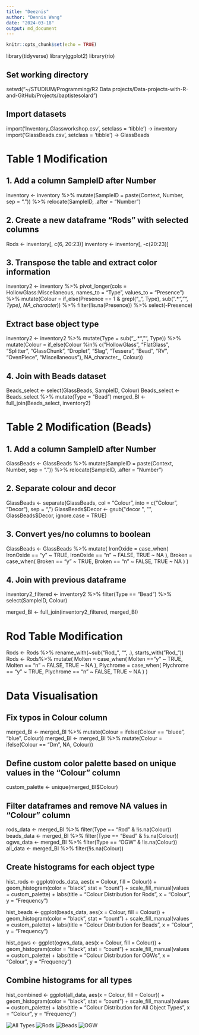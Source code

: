 ```yaml
---
title: "Deeznis"
author: "Dennis Wang"
date: "2024-03-18"
output: md_document
---
```


```r
knitr::opts_chunk$set(echo = TRUE)
```


library(tidyverse)
library(ggplot2)
library(rio)

## Set working directory
setwd("~/STUDIUM/Programming/R2 Data projects/Data-projects-with-R-and-GitHub/Projects/baptistesolard")

## Import datasets
import('Inventory_Glassworkshop.csv', setclass = 'tibble') -> inventory
import('GlassBeads.csv', setclass = 'tibble') -> GlassBeads

# Table 1 Modification
## 1. Add a column SampleID after Number
inventory <- inventory %>%
  mutate(SampleID = paste(Context, Number, sep = ".")) %>%
  relocate(SampleID, .after = "Number")

## 2. Create a new dataframe "Rods" with selected columns
Rods <- inventory[, c(6, 20:23)]
inventory <- inventory[, -c(20:23)]

## 3. Transpose the table and extract color information
inventory2 <- inventory %>%
  pivot_longer(cols = HollowGlass:Miscellaneous, names_to = "Type", values_to = "Presence") %>%
  mutate(Colour = if_else(Presence == 1 & grepl("_", Type), sub(".*_", "", Type), NA_character_)) %>%
  filter(!is.na(Presence)) %>%
  select(-Presence)

## Extract base object type
inventory2 <- inventory2 %>%
  mutate(Type = sub("_.*", "", Type)) %>%
  mutate(Colour = if_else(Colour %in% c("HollowGlass", "FlatGlass", "Splitter", "GlassChunk", "Droplet", 
                                        "Slag", "Tessera", "Bead", "RV", "OvenPiece", "Miscellaneous"),
                          NA_character_, Colour))

## 4. Join with Beads dataset
Beads_select <- select(GlassBeads, SampleID, Colour) 
Beads_select <- Beads_select %>%
  mutate(Type = "Bead")
merged_BI <- full_join(Beads_select, inventory2)

# Table 2 Modification (Beads)
## 1. Add a column SampleID after Number
GlassBeads <- GlassBeads %>%
  mutate(SampleID = paste(Context, Number, sep = ".")) %>%
  relocate(SampleID, .after = "Number")

## 2. Separate colour and decor
GlassBeads <- separate(GlassBeads, col = "Colour", into = c("Colour", "Decor"), sep = ", ")
GlassBeads$Decor <- gsub("decor ", "", GlassBeads$Decor, ignore.case = TRUE)

## 3. Convert yes/no columns to boolean
GlassBeads <- GlassBeads %>%
  mutate(
    IronOxide = case_when(
      IronOxide == "y" ~ TRUE,
      IronOxide == "n" ~ FALSE,
      TRUE ~ NA
    ),
    Broken = case_when(
      Broken == "y" ~ TRUE,
      Broken == "n" ~ FALSE,
      TRUE ~ NA
    )
  )           

## 4. Join with previous dataframe
inventory2_filtered <- inventory2 %>%
  filter(Type == "Bead") %>%
  select(SampleID, Colour)

merged_BI <- full_join(inventory2_filtered, merged_BI)

# Rod Table Modification
Rods <- Rods %>%
  rename_with(~sub("Rod_", "", .), starts_with("Rod_"))
Rods <- Rods%>%
  mutate(
    Molten = case_when(
      Molten == "y" ~ TRUE,
      Molten == "n" ~ FALSE,
      TRUE ~ NA
    ),
    Plychrome = case_when(
      Plychrome == "y" ~ TRUE,
      Plychrome == "n" ~ FALSE,
      TRUE ~ NA
    )
  )  

# Data Visualisation
## Fix typos in Colour column
merged_BI <- merged_BI %>%
  mutate(Colour = ifelse(Colour == "bluee", "blue", Colour))
merged_BI <- merged_BI %>%
  mutate(Colour = ifelse(Colour == "Dm", NA, Colour))

## Define custom color palette based on unique values in the "Colour" column
custom_palette <- unique(merged_BI$Colour)

## Filter dataframes and remove NA values in "Colour" column
rods_data <- merged_BI %>% filter(Type == "Rod" & !is.na(Colour))
beads_data <- merged_BI %>% filter(Type == "Bead" & !is.na(Colour))
ogws_data <- merged_BI %>% filter(Type == "OGW" & !is.na(Colour))
all_data <- merged_BI %>% filter(!is.na(Colour))

## Create histograms for each object type
hist_rods <- ggplot(rods_data, aes(x = Colour, fill = Colour)) +
  geom_histogram(color = "black", stat = "count") +
  scale_fill_manual(values = custom_palette) +
  labs(title = "Colour Distribution for Rods", x = "Colour", y = "Frequency")

hist_beads <- ggplot(beads_data, aes(x = Colour, fill = Colour)) +
  geom_histogram(color = "black", stat = "count") +
  scale_fill_manual(values = custom_palette) +
  labs(title = "Colour Distribution for Beads", x = "Colour", y = "Frequency")

hist_ogws <- ggplot(ogws_data, aes(x = Colour, fill = Colour)) +
  geom_histogram(color = "black", stat = "count") +
  scale_fill_manual(values = custom_palette) +
  labs(title = "Colour Distribution for OGWs", x = "Colour", y = "Frequency")

## Combine histograms for all types
hist_combined <- ggplot(all_data, aes(x = Colour, fill = Colour)) +
  geom_histogram(color = "black", stat = "count") +
  scale_fill_manual(values = custom_palette) +
  labs(title = "Colour Distribution for All Object Types", x = "Colour", y = "Frequency")
  
![All Types](/Data-projects-with-R-and-GitHub/Projects/baptistesolard/SolutionByDennis/All_objects_hist.png)
![Rods](/Data-projects-with-R-and-GitHub/Projects/baptistesolard/SolutionByDennis/hist_rods.png)
![Beads](/Data-projects-with-R-and-GitHub/Projects/baptistesolard/SolutionByDennis/hist_beads.png)
![OGW](/Data-projects-with-R-and-GitHub/Projects/baptistesolard/SolutionByDennis//hist_ogw.png)




